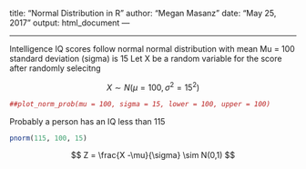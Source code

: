 title: "Normal Distribution in R"
author: "Megan Masanz"
date: "May 25, 2017"
output: html_document
---

---
Intelligence IQ scores follow normal 
normal distribution with mean Mu = 100
standard deviation (sigma) is 15
Let X be a random variable for the score after randomly selecitng

$$
  X \sim N(\mu = 100, \sigma^ 2 = 15^2)
$$
```r

##plot_norm_prob(mu = 100, sigma = 15, lower = 100, upper = 100)
```

Probably a person has an IQ less than 115

```r
pnorm(115, 100, 15)
```

$$
Z = \frac{X -\mu}{\sigma} \sim N(0,1)
$$

